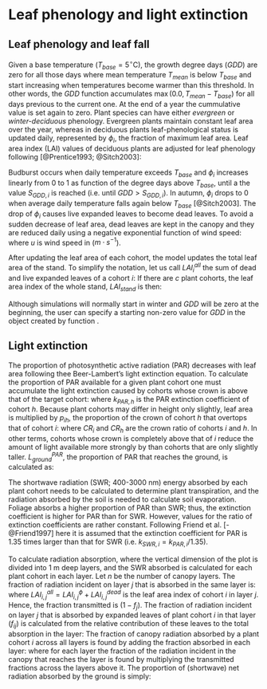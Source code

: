 # Leaf phenology and light extinction {#leafphenologylight}


## Leaf phenology and leaf fall 

Given a base temperature ($T_{base} = 5^{\circ} \mathrm{C}$), the growth degree days ($GDD$) are zero for all those days where mean temperature $T_{mean}$ is below $T_{base}$ and start increasing when temperatures become warmer than this threshold. In other words, the $GDD$ function accumulates $\max(0.0, T_{mean} - T_{base})$ for all days previous to the current one. At the end of a year the cummulative value is set again to zero. Plant species can have either *evergreen* or *winter-deciduous* phenology. Evergreen plants maintain constant leaf area over the year, whereas in deciduous plants leaf-phenological status is updated daily, represented by $\phi_i$, the fraction of maximum leaf area. Leaf area index (LAI) values of deciduous plants are adjusted for leaf phenology following [@Prentice1993; @Sitch2003]:

\begin{equation}
LAI_{i}^{\phi}=LAI^{live}_i\,\cdot\phi_i
\end{equation}

Budburst occurs when daily temperature exceeds $T_{base}$ and $\phi_i$ increases
linearly from 0 to 1 as function of the degree days above $T_{base}$, until a the
value $S_{GDD,i}$ is reached (i.e. until $GDD > S_{GDD,i}$). In autumn, $\phi_i$
drops to 0 when average daily temperature falls again below $T_{base}$ [@Sitch2003]. The drop of $\phi_i$ causes live expanded leaves to become dead leaves. To avoid a sudden decrease of leaf area, dead leaves are kept in the canopy and they are reduced daily using a negative exponential function of wind speed:
\begin{equation}
LAI^{dead}_i=LAI^{dead}_i\,\cdot e^{- u/10}
\end{equation}
where $u$ is wind speed in ($m \cdot s^{-1}$).

After updating the leaf area of each cohort, the model updates the total leaf area of the stand. To simplify the notation, let us call $LAI^{all}_{i}$ the sum of dead and live expanded leaves of a cohort $i$:
\begin{equation}
LAI^{all}_{i} = LAI^{\phi}_{i}+LAI^{dead}_{i}
\end{equation}
If there are $c$ plant cohorts, the leaf area index of the whole stand, $LAI_{stand}$
is then:
\begin{equation}
LAI_{stand} = \sum_{i=1}^c{LAI_{i}^{all}}
\end{equation}

Although simulations will normally start in winter and $GDD$ will be zero at the beginning, the user can specify a starting non-zero value for $GDD$ in the object created by function \texttt{spwbInput()}.

## Light extinction
The proportion of photosynthetic active radiation (PAR) decreases with leaf area following thee Beer-Lambert’s light extinction equation. To calculate the proportion of PAR available for a given plant cohort one must accumulate the light extinction caused by cohorts whose crown is above that of the target cohort:
\begin{equation}
L^{PAR}_i=e^{-\sum_{h=1}^{c}{k_{PAR,h} \cdot LAI_{h}^{all} \cdot p_{ih}}}
\end{equation}
where $k_{PAR,h}$ is the PAR extinction coefficient of cohort $h$. Because plant
cohorts may differ in height only slightly, leaf area is multiplied by $p_{ih}$,
the proportion of the crown of cohort $h$ that overtops that of cohort $i$: 
\begin{equation}
p_{ih}=\max(0,\min(1,(H_h-H_i\cdot (1 - CR_i))/(H_h-H_h\cdot (1 - CR_h))))
\end{equation}
where $CR_i$ and $CR_h$ are the crown ratio of cohorts $i$ and $h$. In other terms,
cohorts whose crown is completely above that of $i$ reduce the amount of light
available more strongly by than cohorts that are only slightly taller.
$L^{PAR}_{ground}$, the proportion of PAR that reaches the ground, is calculated as:
\begin{equation}
L^{PAR}_{ground}=e^{-\sum_{i=1}^{c}{k_{PAR,i} \cdot LAI_{i}^{all}}}
\end{equation}

The shortwave radiation (SWR; 400-3000 nm) energy absorbed by each plant cohort
needs to be calculated to determine plant transpiration, and the radiation absorbed
by the soil is needed to calculate soil evaporation. Foliage absorbs a higher
proportion of PAR than SWR; thus, the extinction coefficient is higher for PAR
than for SWR. However, values for the ratio of extinction coefficients are rather
constant. Following Friend et al. [-@Friend1997] here it is assumed that the extinction
coefficient for PAR is 1.35 times larger than that for SWR (i.e.
$k_{SWR,i} = k_{PAR,i}/1.35$). 

To calculate radiation absorption, where the vertical dimension of the plot is
divided into 1 m deep layers, and the SWR absorbed is calculated for each plant
cohort in each layer. Let $n$ be the number of canopy layers. The fraction of
radiation incident on layer $j$ that is absorbed in the same layer is:
\begin{equation}
f_j=1 - e^{-\sum_{i=1}^{c}{k_{SWR,i} \cdot LAI_{i,j}^{all}}}
\end{equation}
where $LAI_{i,j}^{all} = LAI_{i,j}^{\phi}+LAI_{i,j}^{dead}$ is the leaf area
index of cohort $i$ in layer $j$. Hence, the fraction transmitted is $(1-f_j)$.
The fraction of radiation incident on layer $j$ that is absorbed by expanded leaves
of plant cohort $i$ in that layer ($f_{ij}$) is calculated from the relative
contribution of these leaves to the total absorption in the layer:
\begin{equation}
f_{ij} = f_j \cdot \frac{k_{SWR,i}\cdot LAI_{i,j}^{\phi}}{\sum_{h=1}^{c}{k_{SWR,h} \cdot LAI_{h,j}^{all}}}
\end{equation}
The fraction of canopy radiation absorbed by a plant cohort $i$ across all layers
is found by adding the fraction absorbed in each layer:
\begin{equation}
f_i = \sum_{j=1}^{n}{f_{ij}\cdot \prod_{h>j}^{n}{(1-f_h)}}
\end{equation}
where for each layer the fraction of the radiation incident in the canopy that
reaches the layer is found by multiplying the transmitted fractions across the
layers above it. The proportion of (shortwave) net radiation absorbed by the
ground is simply:
\begin{equation}
L^{SWR}_{ground} = 1 - \sum_{j}^{n}{f_j}
\end{equation}


